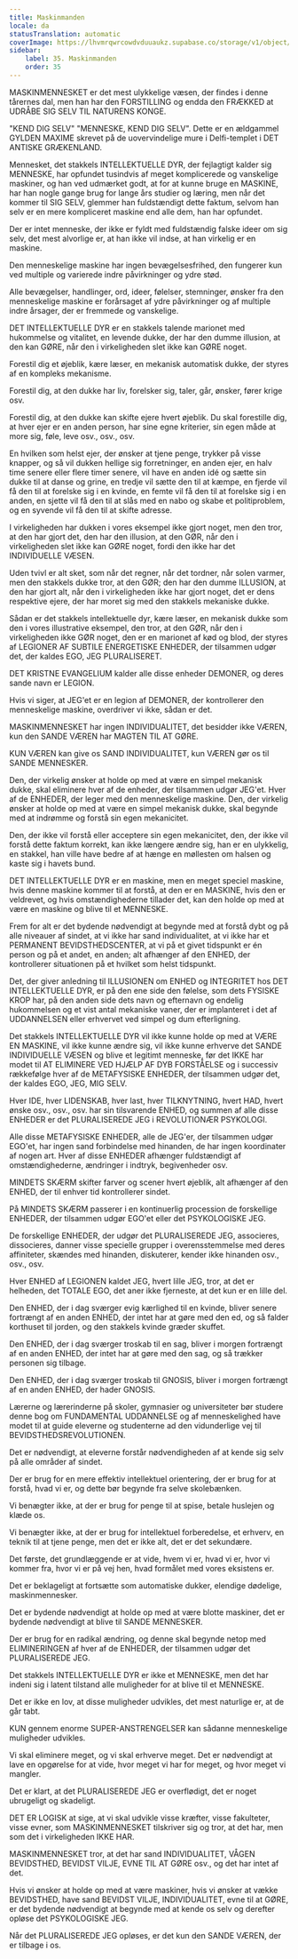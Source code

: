 ```yaml
---
title: Maskinmanden
locale: da
statusTranslation: automatic
coverImage: https://lhvmrqwrcowdvduuaukz.supabase.co/storage/v1/object/public/strapi-uploads/small_cover-educacion-fundamental.webp-2d51a7828a2b1309555be27f7e2a61a0.webp
sidebar:
    label: 35. Maskinmanden
    order: 35
---
```

MASKINMENNESKET er det mest ulykkelige væsen, der findes i denne tårernes dal, men han har den FORSTILLING og endda den FRÆKKED at UDRÅBE SIG SELV TIL NATURENS KONGE.

"KEND DIG SELV" "MENNESKE, KEND DIG SELV". Dette er en ældgammel GYLDEN MAXIME skrevet på de uovervindelige mure i Delfi-templet i DET ANTISKE GRÆKENLAND.

Mennesket, det stakkels INTELLEKTUELLE DYR, der fejlagtigt kalder sig MENNESKE, har opfundet tusindvis af meget komplicerede og vanskelige maskiner, og han ved udmærket godt, at for at kunne bruge en MASKINE, har han nogle gange brug for lange års studier og læring, men når det kommer til SIG SELV, glemmer han fuldstændigt dette faktum, selvom han selv er en mere kompliceret maskine end alle dem, han har opfundet.

Der er intet menneske, der ikke er fyldt med fuldstændig falske ideer om sig selv, det mest alvorlige er, at han ikke vil indse, at han virkelig er en maskine.

Den menneskelige maskine har ingen bevægelsesfrihed, den fungerer kun ved multiple og varierede indre påvirkninger og ydre stød.

Alle bevægelser, handlinger, ord, ideer, følelser, stemninger, ønsker fra den menneskelige maskine er forårsaget af ydre påvirkninger og af multiple indre årsager, der er fremmede og vanskelige.

DET INTELLEKTUELLE DYR er en stakkels talende marionet med hukommelse og vitalitet, en levende dukke, der har den dumme illusion, at den kan GØRE, når den i virkeligheden slet ikke kan GØRE noget.

Forestil dig et øjeblik, kære læser, en mekanisk automatisk dukke, der styres af en kompleks mekanisme.

Forestil dig, at den dukke har liv, forelsker sig, taler, går, ønsker, fører krige osv.

Forestil dig, at den dukke kan skifte ejere hvert øjeblik. Du skal forestille dig, at hver ejer er en anden person, har sine egne kriterier, sin egen måde at more sig, føle, leve osv., osv., osv.

En hvilken som helst ejer, der ønsker at tjene penge, trykker på visse knapper, og så vil dukken hellige sig forretninger, en anden ejer, en halv time senere eller flere timer senere, vil have en anden idé og sætte sin dukke til at danse og grine, en tredje vil sætte den til at kæmpe, en fjerde vil få den til at forelske sig i en kvinde, en femte vil få den til at forelske sig i en anden, en sjette vil få den til at slås med en nabo og skabe et politiproblem, og en syvende vil få den til at skifte adresse.

I virkeligheden har dukken i vores eksempel ikke gjort noget, men den tror, at den har gjort det, den har den illusion, at den GØR, når den i virkeligheden slet ikke kan GØRE noget, fordi den ikke har det INDIVIDUELLE VÆSEN.

Uden tvivl er alt sket, som når det regner, når det tordner, når solen varmer, men den stakkels dukke tror, at den GØR; den har den dumme ILLUSION, at den har gjort alt, når den i virkeligheden ikke har gjort noget, det er dens respektive ejere, der har moret sig med den stakkels mekaniske dukke.

Sådan er det stakkels intellektuelle dyr, kære læser, en mekanisk dukke som den i vores illustrative eksempel, den tror, at den GØR, når den i virkeligheden ikke GØR noget, den er en marionet af kød og blod, der styres af LEGIONER AF SUBTILE ENERGETISKE ENHEDER, der tilsammen udgør det, der kaldes EGO, JEG PLURALISERET.

DET KRISTNE EVANGELIUM kalder alle disse enheder DEMONER, og deres sande navn er LEGION.

Hvis vi siger, at JEG'et er en legion af DEMONER, der kontrollerer den menneskelige maskine, overdriver vi ikke, sådan er det.

MASKINMENNESKET har ingen INDIVIDUALITET, det besidder ikke VÆREN, kun den SANDE VÆREN har MAGTEN TIL AT GØRE.

KUN VÆREN kan give os SAND INDIVIDUALITET, kun VÆREN gør os til SANDE MENNESKER.

Den, der virkelig ønsker at holde op med at være en simpel mekanisk dukke, skal eliminere hver af de enheder, der tilsammen udgør JEG'et. Hver af de ENHEDER, der leger med den menneskelige maskine. Den, der virkelig ønsker at holde op med at være en simpel mekanisk dukke, skal begynde med at indrømme og forstå sin egen mekanicitet.

Den, der ikke vil forstå eller acceptere sin egen mekanicitet, den, der ikke vil forstå dette faktum korrekt, kan ikke længere ændre sig, han er en ulykkelig, en stakkel, han ville have bedre af at hænge en møllesten om halsen og kaste sig i havets bund.

DET INTELLEKTUELLE DYR er en maskine, men en meget speciel maskine, hvis denne maskine kommer til at forstå, at den er en MASKINE, hvis den er veldrevet, og hvis omstændighederne tillader det, kan den holde op med at være en maskine og blive til et MENNESKE.

Frem for alt er det bydende nødvendigt at begynde med at forstå dybt og på alle niveauer af sindet, at vi ikke har sand individualitet, at vi ikke har et PERMANENT BEVIDSTHEDSCENTER, at vi på et givet tidspunkt er én person og på et andet, en anden; alt afhænger af den ENHED, der kontrollerer situationen på et hvilket som helst tidspunkt.

Det, der giver anledning til ILLUSIONEN om ENHED og INTEGRITET hos DET INTELLEKTUELLE DYR, er på den ene side den følelse, som dets FYSISKE KROP har, på den anden side dets navn og efternavn og endelig hukommelsen og et vist antal mekaniske vaner, der er implanteret i det af UDDANNELSEN eller erhvervet ved simpel og dum efterligning.

Det stakkels INTELLEKTUELLE DYR vil ikke kunne holde op med at VÆRE EN MASKINE, vil ikke kunne ændre sig, vil ikke kunne erhverve det SANDE INDIVIDUELLE VÆSEN og blive et legitimt menneske, før det IKKE har modet til AT ELIMINERE VED HJÆLP AF DYB FORSTÅELSE og i successiv rækkefølge hver af de METAFYSISKE ENHEDER, der tilsammen udgør det, der kaldes EGO, JEG, MIG SELV.

Hver IDE, hver LIDENSKAB, hver last, hver TILKNYTNING, hvert HAD, hvert ønske osv., osv., osv. har sin tilsvarende ENHED, og summen af alle disse ENHEDER er det PLURALISEREDE JEG i REVOLUTIONÆR PSYKOLOGI.

Alle disse METAFYSISKE ENHEDER, alle de JEG'er, der tilsammen udgør EGO'et, har ingen sand forbindelse med hinanden, de har ingen koordinater af nogen art. Hver af disse ENHEDER afhænger fuldstændigt af omstændighederne, ændringer i indtryk, begivenheder osv.

MINDETS SKÆRM skifter farver og scener hvert øjeblik, alt afhænger af den ENHED, der til enhver tid kontrollerer sindet.

På MINDETS SKÆRM passerer i en kontinuerlig procession de forskellige ENHEDER, der tilsammen udgør EGO'et eller det PSYKOLOGISKE JEG.

De forskellige ENHEDER, der udgør det PLURALISEREDE JEG, associeres, dissocieres, danner visse specielle grupper i overensstemmelse med deres affiniteter, skændes med hinanden, diskuterer, kender ikke hinanden osv., osv., osv.

Hver ENHED af LEGIONEN kaldet JEG, hvert lille JEG, tror, at det er helheden, det TOTALE EGO, det aner ikke fjerneste, at det kun er en lille del.

Den ENHED, der i dag sværger evig kærlighed til en kvinde, bliver senere fortrængt af en anden ENHED, der intet har at gøre med den ed, og så falder korthuset til jorden, og den stakkels kvinde græder skuffet.

Den ENHED, der i dag sværger troskab til en sag, bliver i morgen fortrængt af en anden ENHED, der intet har at gøre med den sag, og så trækker personen sig tilbage.

Den ENHED, der i dag sværger troskab til GNOSIS, bliver i morgen fortrængt af en anden ENHED, der hader GNOSIS.

Lærerne og lærerinderne på skoler, gymnasier og universiteter bør studere denne bog om FUNDAMENTAL UDDANNELSE og af menneskelighed have modet til at guide eleverne og studenterne ad den vidunderlige vej til BEVIDSTHEDSREVOLUTIONEN.

Det er nødvendigt, at eleverne forstår nødvendigheden af at kende sig selv på alle områder af sindet.

Der er brug for en mere effektiv intellektuel orientering, der er brug for at forstå, hvad vi er, og dette bør begynde fra selve skolebænken.

Vi benægter ikke, at der er brug for penge til at spise, betale huslejen og klæde os.

Vi benægter ikke, at der er brug for intellektuel forberedelse, et erhverv, en teknik til at tjene penge, men det er ikke alt, det er det sekundære.

Det første, det grundlæggende er at vide, hvem vi er, hvad vi er, hvor vi kommer fra, hvor vi er på vej hen, hvad formålet med vores eksistens er.

Det er beklageligt at fortsætte som automatiske dukker, elendige dødelige, maskinmennesker.

Det er bydende nødvendigt at holde op med at være blotte maskiner, det er bydende nødvendigt at blive til SANDE MENNESKER.

Der er brug for en radikal ændring, og denne skal begynde netop med ELIMINERINGEN af hver af de ENHEDER, der tilsammen udgør det PLURALISEREDE JEG.

Det stakkels INTELLEKTUELLE DYR er ikke et MENNESKE, men det har indeni sig i latent tilstand alle muligheder for at blive til et MENNESKE.

Det er ikke en lov, at disse muligheder udvikles, det mest naturlige er, at de går tabt.

KUN gennem enorme SUPER-ANSTRENGELSER kan sådanne menneskelige muligheder udvikles.

Vi skal eliminere meget, og vi skal erhverve meget. Det er nødvendigt at lave en opgørelse for at vide, hvor meget vi har for meget, og hvor meget vi mangler.

Det er klart, at det PLURALISEREDE JEG er overflødigt, det er noget ubrugeligt og skadeligt.

DET ER LOGISK at sige, at vi skal udvikle visse kræfter, visse fakulteter, visse evner, som MASKINMENNESKET tilskriver sig og tror, at det har, men som det i virkeligheden IKKE HAR.

MASKINMENNESKET tror, at det har sand INDIVIDUALITET, VÅGEN BEVIDSTHED, BEVIDST VILJE, EVNE TIL AT GØRE osv., og det har intet af det.

Hvis vi ønsker at holde op med at være maskiner, hvis vi ønsker at vække BEVIDSTHED, have sand BEVIDST VILJE, INDIVIDUALITET, evne til at GØRE, er det bydende nødvendigt at begynde med at kende os selv og derefter opløse det PSYKOLOGISKE JEG.

Når det PLURALISEREDE JEG opløses, er det kun den SANDE VÆREN, der er tilbage i os.

